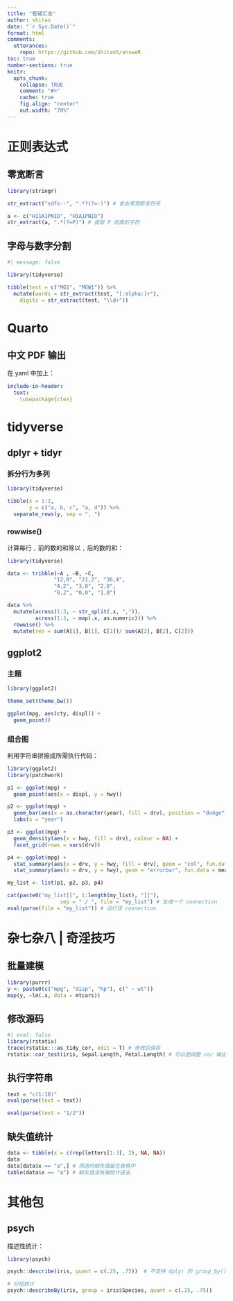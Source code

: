 ```yaml
---
title: "答疑汇总"
author: shitao
date: "`r Sys.Date()`"
format: html
comments:
  utterances:
    repo: https://github.com/Shitao5/answeR
toc: true
number-sections: true
knitr: 
  opts_chunk: 
    collapse: TRUE
    comment: "#>"
    cache: true
    fig.align: "center"
    out.width: "70%"
---
```


# 正则表达式

## 零宽断言

```r
library(stringr)

str_extract("sdfs--", ".*?(?=-)") # 舍去零宽断言符号
```

```r
a <- c("H11A1PNIO", "H1A1PNIO")
str_extract(a, ".*(?=P)") # 提取 P 前面的字符
```

## 字母与数字分割

```r
#| message: false

library(tidyverse)

tibble(test = c("MG1", "MGW1")) %>% 
  mutate(words = str_extract(test, "[:alpha:]+"),
    digits = str_extract(test, "\\d+"))
```

# Quarto

## 中文 PDF 输出

在 yaml 中加上：

```yaml
include-in-header: 
  text: 
    \usepackage{ctex}
```

# tidyverse

## dplyr + tidyr

### 拆分行为多列

```r
library(tidyverse)

tibble(x = 1:2,
       y = c("a, b, c", "a, d")) %>% 
  separate_rows(y, sep = ", ")
```

### rowwise()

计算每行 `,` 前的数的和除以 `,` 后的数的和：

```r
library(tidyverse)

data <- tribble(~A , ~B, ~C,
               "12,0", "21,2", "36,4",
               "4,2", "3,0", "2,0",
               "0,2", "0,0", "1,0")

data %>% 
  mutate(across(1:3, ~ str_split(.x, ",")),
         across(1:3, ~ map(.x, as.numeric))) %>% 
  rowwise() %>% 
  mutate(res = sum(A[1], B[1], C[1])/ sum(A[2], B[2], C[2]))
```

## ggplot2

### 主题

```r
library(ggplot2)

theme_set(theme_bw())

ggplot(mpg, aes(cty, displ)) +
  geom_point()
```

### 组合图

利用字符串拼接成所需执行代码：

```r
library(ggplot2)
library(patchwork)

p1 <- ggplot(mpg) + 
  geom_point(aes(x = displ, y = hwy))

p2 <- ggplot(mpg) + 
  geom_bar(aes(x = as.character(year), fill = drv), position = "dodge") + 
  labs(x = "year")

p3 <- ggplot(mpg) + 
  geom_density(aes(x = hwy, fill = drv), colour = NA) + 
  facet_grid(rows = vars(drv))

p4 <- ggplot(mpg) + 
  stat_summary(aes(x = drv, y = hwy, fill = drv), geom = "col", fun.data = mean_se) +
  stat_summary(aes(x = drv, y = hwy), geom = "errorbar", fun.data = mean_se, width = 0.5)

my_list <- list(p1, p2, p3, p4)

cat(paste0("my_list[[", 1:length(my_list), "]]"),
                 sep = " / ", file = "my_list") # 生成一个 connection
eval(parse(file = "my_list")) # 运行该 connection
```

# 杂七杂八 | 奇淫技巧

## 批量建模

```r
library(purrr)
y <- paste0(c("mpg", "disp", "hp"), c(" ~ wt"))
map(y, ~lm(.x, data = mtcars))
```

## 修改源码

```r
#| eval: false
library(rstatix)
trace(rstatix:::as_tidy_cor, edit = T) # 修改后保存
rstatix::cor_test(iris, Sepal.Length, Petal.Length) # 可以把调整 cor 输出为 4 位
```

## 执行字符串

```r
text = "c(1:10)"
eval(parse(text = text))
```

```r
eval(parse(text = "1/2"))
```

## 缺失值统计

```r
data <- tibble(x = c(rep(letters[1:3], 2), NA, NA))
data
data[data$x == "a",] # 筛选时缺失值留在表格中
table(data$x == "a") # 缺失值没有被统计进去
```

# 其他包

## psych

描述性统计：

```r
library(psych)

psych::describe(iris, quant = c(.25, .75))  # 不支持 dplyr 的 group_by()
```

```r
# 分组统计
psych::describeBy(iris, group = iris$Species, quant = c(.25, .75))
```
